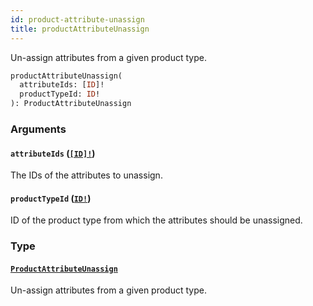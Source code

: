 ```yaml
---
id: product-attribute-unassign
title: productAttributeUnassign
---
```


Un-assign attributes from a given product type.

```graphql
productAttributeUnassign(
  attributeIds: [ID]!
  productTypeId: ID!
): ProductAttributeUnassign

```

### Arguments

#### `attributeIds` ([`[ID]!`](/developer/api-reference/scalars/id.mdx))

The IDs of the attributes to unassign.

#### `productTypeId` ([`ID!`](/developer/api-reference/scalars/id.mdx))

ID of the product type from which the attributes should be unassigned.

### Type

#### [`ProductAttributeUnassign`](/developer/api-reference/objects/product-attribute-unassign.mdx)

Un-assign attributes from a given product type.
